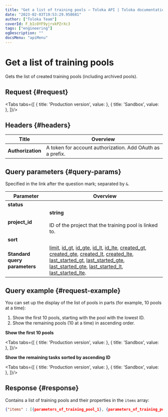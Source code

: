```yaml
---
title: "Get a list of training pools — Toloka API | Toloka documentation"
date: "2023-02-03T19:53:29.958681"
author: ["Toloka Team"]
coverId: F_bIcOYF9yjrxkPZrXc3
tags: ["engineering"]
ogDescription: ""
docsMenu: "apiMenu"
---
```



# Get a list of training pools

<Announce/>

Gets the list of created training pools (including archived pools).

## Request {#request}

<Tabs tabs={[
  { title: 'Production version', value: <GetTrainingListList1/> },
  { title: 'Sandbox', value: <GetTrainingListList2/> },
]}/>

## Headers {#headers}

Title | Overview
----- | -----
**Authorization** | A token for account authorization. Add OAuth as a prefix.

## Query parameters {#query-params}

Specified in the link after the question mark; separated by `&`.

Parameter | Overview
----- | -----
**status** | <GetTrainingListTable1/>
**project_id** | **string**<br/><br/>ID of the project that the training pool is linked to.
**sort** | <GetTrainingListTable2/>
**Standard query parameters** | [limit](./standard-query-parameters#limit), [id_gt](./standard-query-parameters#id_gt), [id_gte](./standard-query-parameters#id_gte), [id_lt](./standard-query-parameters#id_lt), [id_lte](./standard-query-parameters#id_lte), [created_gt](./standard-query-parameters#created_gt), [created_gte](./standard-query-parameters#created_gte), [created_lt](./standard-query-parameters#created_lt), [created_lte](./standard-query-parameters#created_lte), [last_started_gt](./standard-query-parameters#last_started_gt), [last_started_gte](./standard-query-parameters#last_started_gte), [last_started_gte](./standard-query-parameters#last_started_gte), [last_started_lt](./standard-query-parameters#last_started_lt), [last_started_lte](./standard-query-parameters#last_started_lte).

## Query example {#request-example}

You can set up the display of the list of pools in parts (for example, 10 pools at a time):

1. Show the first 10 pools, starting with the pool with the lowest ID.
1. Show the remaining pools (10 at a time) in ascending order.

**Show the first 10 pools**

<Tabs tabs={[
  { title: 'Production version', value: <GetTrainingListList3/> },
  { title: 'Sandbox', value: <GetTrainingListList4/> },
]}/>

**Show the remaining tasks sorted by ascending ID**

<Tabs tabs={[
  { title: 'Production version', value: <GetTrainingListList5/> },
  { title: 'Sandbox', value: <GetTrainingListList6/> },
]}/>

## Response {#response}

Contains a list of training pools and their properties in the `items` array:

```json
{"items" : [{parameters_of_training_pool_1}, {parameters_of_training_pool_2}, ... {parameters_of_training_pool__n_}], "has_more": false}
```

